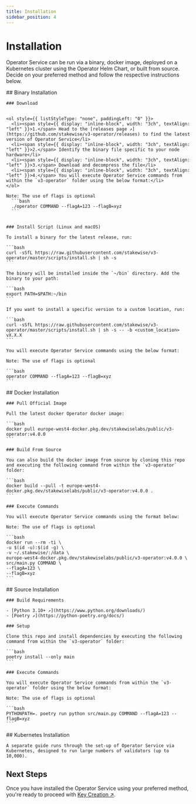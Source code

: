 ```yaml
---
title: Installation
sidebar_position: 4
---
```



# Installation

Operator Service can be run via a binary, docker image, deployed on a Kubernetes cluster using the Operator Helm Chart, or built from source.
Decide on your preferred method and follow the respective instructions below.

<Tabs groupId="installation-methods">
  <TabItem value="binary" label="Binary" default>
    ## Binary Installation

    ### Download


    <ol style={{ listStyleType: "none", paddingLeft: "0" }}>
      <li><span style={{ display: "inline-block", width: "3ch", textAlign: "left" }}>1.</span> Head to the [releases page ↗](https://github.com/stakewise/v3-operator/releases) to find the latest version of Operator Service</li>
      <li><span style={{ display: "inline-block", width: "3ch", textAlign: "left" }}>2.</span> Identify the binary file specific to your node hardware</li>
      <li><span style={{ display: "inline-block", width: "3ch", textAlign: "left" }}>3.</span> Download and decompress the file</li>
      <li><span style={{ display: "inline-block", width: "3ch", textAlign: "left" }}>4.</span> You will execute Operator Service commands from within the `v3-operator` folder using the below format:</li>
    </ol>

    Note: The use of flags is optional
      ```bash
      ./operator COMMAND --flagA=123 --flagB=xyz
      ```


    ### Install Script (Linux and macOS)

    To install a binary for the latest release, run:

    ```bash
    curl -sSfL https://raw.githubusercontent.com/stakewise/v3-operator/master/scripts/install.sh | sh -s
    ```

    The binary will be installed inside the `~/bin` directory. Add the binary to your path:

    ```bash
    export PATH=$PATH:~/bin
    ```

    If you want to install a specific version to a custom location, run:

    ```bash
    curl -sSfL https://raw.githubusercontent.com/stakewise/v3-operator/master/scripts/install.sh | sh -s -- -b <custom_location> vX.X.X
    ```

    You will execute Operator Service commands using the below format:

    Note: The use of flags is optional

    ```bash
    operator COMMAND --flagA=123 --flagB=xyz
    ```
  </TabItem>

  <TabItem value="docker" label="Docker Image">
    ## Docker Installation

    ### Pull Official Image

    Pull the latest docker Operator docker image:

    ```bash
    docker pull europe-west4-docker.pkg.dev/stakewiselabs/public/v3-operator:v4.0.0
    ```

    ### Build From Source

    You can also build the docker image from source by cloning this repo and executing the following command from within the `v3-operator` folder:

    ```bash
    docker build --pull -t europe-west4-docker.pkg.dev/stakewiselabs/public/v3-operator:v4.0.0 .
    ```

    ### Execute Commands

    You will execute Operator Service commands using the format below:

    Note: The use of flags is optional

    ```bash
    docker run --rm -ti \
    -u $(id -u):$(id -g) \
    -v ~/.stakewise/:/data \
    europe-west4-docker.pkg.dev/stakewiselabs/public/v3-operator:v4.0.0 \
    src/main.py COMMAND \
    --flagA=123 \
    --flagB=xyz
    ```
  </TabItem>

  <TabItem value="source" label="Source Files">
    ## Source Installation

    ### Build Requirements

    - [Python 3.10+ ↗](https://www.python.org/downloads/)
    - [Poetry ↗](https://python-poetry.org/docs/)

    ### Setup

    Clone this repo and install dependencies by executing the following command from within the `v3-operator` folder:

    ```bash
    poetry install --only main
    ```

    ### Execute Commands

    You will execute Operator Service commands from within the `v3-operator` folder using the below format:

    Note: The use of flags is optional

    ```bash
    PYTHONPATH=. poetry run python src/main.py COMMAND --flagA=123 --flagB=xyz
    ```
  </TabItem>

  <TabItem value="kubernetes" label="Kubernetes (Advanced)">
    ## Kubernetes Installation

    A separate guide runs through the set-up of Operator Service via Kubernetes, designed to run large numbers of validators (up to 10,000).

  </TabItem>
</Tabs>

## Next Steps

Once you have installed the Operator Service using your preferred method, you're ready to proceed with [Key Creation ↗](key-creation).
